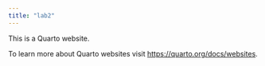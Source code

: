 ```yaml
---
title: "lab2"
---
```


This is a Quarto website.

To learn more about Quarto websites visit <https://quarto.org/docs/websites>.
